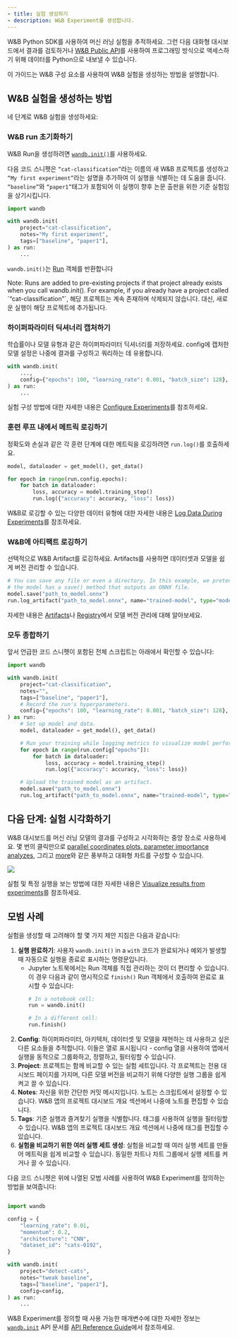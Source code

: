 ```yaml
---
- title: 실험 생성하기
- description: W&B Experiment를 생성합니다.
---
```


W\&B Python SDK를 사용하여 머신 러닝 실험을 추적하세요. 그런 다음 대화형 대시보드에서 결과를 검토하거나 [W\&B Public API](/ref/python/public-api/)를 사용하여 프로그래밍 방식으로 액세스하기 위해 데이터를 Python으로 내보낼 수 있습니다.

이 가이드는 W\&B 구성 요소를 사용하여 W\&B 실험을 생성하는 방법을 설명합니다.

## W\&B 실험을 생성하는 방법

네 단계로 W\&B 실험을 생성하세요:

<CardGroup>
  <Card title="W&B Run 초기화하기" icon="play" href="#initialize-a-wb-run" horizontal iconType="solid" />

  <Card title="하이퍼파라미터 딕셔너리 캡처하기" icon="sliders" href="#capture-a-dictionary-of-hyperparameters" horizontal iconType="solid" />

  <Card title="훈련 루프 내에서 메트릭 로깅하기" icon="chart-line" href="#log-metrics-inside-your-training-loop" horizontal iconType="solid" />

  <Card title="W&B에 아티팩트 로깅하기" icon="chart-line" href="#log-an-artifact-to-wb" horizontal iconType="solid" />
</CardGroup>

### W\&B run 초기화하기

W\&B Run을 생성하려면 [`wandb.init()`](/ref/python/init)를 사용하세요.

다음 코드 스니펫은 `“cat-classification”`라는 이름의 새 W\&B 프로젝트를 생성하고 `“My first experiment”`라는 설명을 추가하여 이 실행을 식별하는 데 도움을 줍니다. `“baseline”`와 `“paper1”`태그가 포함되어 이 실행이 향후 논문 출판을 위한 기준 실험임을 상기시킵니다.

```python
import wandb

with wandb.init(
    project="cat-classification",
    notes="My first experiment",
    tags=["baseline", "paper1"],
) as run:
    ...
```

`wandb.init()`는 [Run](https://docs.wandb.ai/ref/python/run/) 객체를 반환합니다

<Note>
  Note: Runs are added to pre-existing projects if that project already exists when you call wandb.init(). For example, if you already have a project called `“cat-classification”`, 해당 프로젝트는 계속 존재하며 삭제되지 않습니다. 대신, 새로운 실행이 해당 프로젝트에 추가됩니다.
</Note>

### 하이퍼파라미터 딕셔너리 캡처하기

학습률이나 모델 유형과 같은 하이퍼파라미터 딕셔너리를 저장하세요. config에 캡처한 모델 설정은 나중에 결과를 구성하고 쿼리하는 데 유용합니다.

```python
with wandb.init(
    ...,
    config={"epochs": 100, "learning_rate": 0.001, "batch_size": 128},
) as run:
    ...
```

실험 구성 방법에 대한 자세한 내용은 [Configure Experiments](/guides/track/config)를 참조하세요.

### 훈련 루프 내에서 메트릭 로깅하기

정확도와 손실과 같은 각 훈련 단계에 대한 메트릭을 로깅하려면 `run.log()`를 호출하세요.

```python
model, dataloader = get_model(), get_data()

for epoch in range(run.config.epochs):
    for batch in dataloader:
        loss, accuracy = model.training_step()
        run.log({"accuracy": accuracy, "loss": loss})
```

W\&B로 로깅할 수 있는 다양한 데이터 유형에 대한 자세한 내용은 [Log Data During Experiments](/guides/track/log)를 참조하세요.

### W\&B에 아티팩트 로깅하기

선택적으로 W\&B Artifact를 로깅하세요. Artifacts를 사용하면 데이터셋과 모델을 쉽게 버전 관리할 수 있습니다.

```python
# You can save any file or even a directory. In this example, we pretend
# the model has a save() method that outputs an ONNX file.
model.save("path_to_model.onnx")
run.log_artifact("path_to_model.onnx", name="trained-model", type="model")
```

자세한 내용은 [Artifacts](/guides/artifacts)나 [Registry](/guides/model_registry)에서 모델 버전 관리에 대해 알아보세요.

### 모두 종합하기

앞서 언급한 코드 스니펫이 포함된 전체 스크립트는 아래에서 확인할 수 있습니다:

```python
import wandb

with wandb.init(
    project="cat-classification",
    notes="",
    tags=["baseline", "paper1"],
    # Record the run's hyperparameters.
    config={"epochs": 100, "learning_rate": 0.001, "batch_size": 128},
) as run:
    # Set up model and data.
    model, dataloader = get_model(), get_data()

    # Run your training while logging metrics to visualize model performance.
    for epoch in range(run.config["epochs"]):
        for batch in dataloader:
            loss, accuracy = model.training_step()
            run.log({"accuracy": accuracy, "loss": loss})

    # Upload the trained model as an artifact.
    model.save("path_to_model.onnx")
    run.log_artifact("path_to_model.onnx", name="trained-model", type="model")
```

## 다음 단계: 실험 시각화하기

W\&B 대시보드를 머신 러닝 모델의 결과를 구성하고 시각화하는 중앙 장소로 사용하세요. 몇 번의 클릭만으로 [parallel coordinates plots](/guides/app/features/panels/parallel-coordinates),[ parameter importance analyzes](/guides/app/features/panels/parameter-importance), 그리고 [more](/guides/app/features/panels)와 같은 풍부하고 대화형 차트를 구성할 수 있습니다.

<Frame>
  <img src="/images/guides/track/assets/images/quickstart_dashboard_example-fb99024c6523fdc99a8e03c16398ca28.png" />
</Frame>

실험 및 특정 실행을 보는 방법에 대한 자세한 내용은 [Visualize results from experiments](/guides/track/workspaces)를 참조하세요.

## 모범 사례

실험을 생성할 때 고려해야 할 몇 가지 제안 지침은 다음과 같습니다:

1. **실행 완료하기**: 사용자 `wandb.init()` in a `with` 코드가 완료되거나 예외가 발생할 때 자동으로 실행을 종료로 표시하는 명령문입니다.
   * Jupyter 노트북에서는 Run 객체를 직접 관리하는 것이 더 편리할 수 있습니다. 이 경우 다음과 같이 명시적으로 `finish()` Run 객체에서 호출하여 완료로 표시할 수 있습니다:
     ```python
     # In a notebook cell:
     run = wandb.init()

     # In a different cell:
     run.finish()
     ```
2. **Config**: 하이퍼파라미터, 아키텍처, 데이터셋 및 모델을 재현하는 데 사용하고 싶은 다른 요소들을 추적합니다. 이들은 열로 표시됩니다 - config 열을 사용하여 앱에서 실행을 동적으로 그룹화하고, 정렬하고, 필터링할 수 있습니다.
3. **Project**: 프로젝트는 함께 비교할 수 있는 실험 세트입니다. 각 프로젝트는 전용 대시보드 페이지를 가지며, 다른 모델 버전을 비교하기 위해 다양한 실행 그룹을 쉽게 켜고 끌 수 있습니다.
4. **Notes**: 자신을 위한 간단한 커밋 메시지입니다. 노트는 스크립트에서 설정할 수 있습니다. W\&B 앱의 프로젝트 대시보드 개요 섹션에서 나중에 노트를 편집할 수 있습니다.
5. **Tags**: 기준 실행과 즐겨찾기 실행을 식별합니다. 태그를 사용하여 실행을 필터링할 수 있습니다. W\&B 앱의 프로젝트 대시보드 개요 섹션에서 나중에 태그를 편집할 수 있습니다.
6. **실험을 비교하기 위한 여러 실행 세트 생성**: 실험을 비교할 때 여러 실행 세트를 만들어 메트릭을 쉽게 비교할 수 있습니다. 동일한 차트나 차트 그룹에서 실행 세트를 켜거나 끌 수 있습니다.

다음 코드 스니펫은 위에 나열된 모범 사례를 사용하여 W\&B Experiment를 정의하는 방법을 보여줍니다:

```python

import wandb

config = {
    "learning_rate": 0.01,
    "momentum": 0.2,
    "architecture": "CNN",
    "dataset_id": "cats-0192",
}

with wandb.init(
    project="detect-cats",
    notes="tweak baseline",
    tags=["baseline", "paper1"],
    config=config,
) as run:
    ...
```

W\&B Experiment를 정의할 때 사용 가능한 매개변수에 대한 자세한 정보는 [`wandb.init`](/ref/python/init) API 문서를 [API Reference Guide](/ref/python/)에서 참조하세요.
